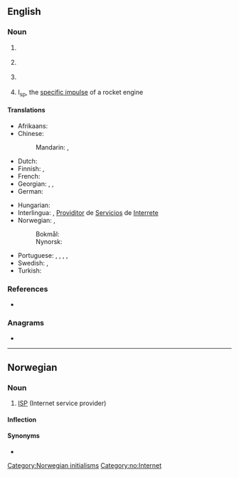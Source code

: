 {{also|Isp|isp}}
==English==

===Noun===
{{en-noun}}

# {{lb|en|astronomy}} {{initialism of|en|[[interstellar]] [[polarization]]}}
# {{lb|en|Internet}} {{initialism of|en|[[Internet]] [[service]] [[provider]]}} {{gloss|a company that provides Internet access for a {{l|en| fee}}}}
# {{lb|en|programming}} {{initialism of|en|interface segregation principle}} {{gloss|one of the five {{l|en|SOLID}} principles of programming.}}
# {{lb|en|rocket engineering}} I<sub>sp</sub>, the [[specific impulse]] of a rocket engine

====Translations====
{{trans-top|Internet service provider}}
* Afrikaans: {{t|af|internetdiensverskaffer}}
* Chinese:
*: Mandarin: {{t|cmn|互聯網服務供應商|sc=Hani}}, {{t|cmn|互联网服务供应商|tr=hùliánwǎng fúwù gōngyìngshāng|sc=Hani}}
* Dutch: {{t+|nl|internetprovider|m}}
* Finnish: {{t+|fi|ISP}}, {{t|fi|[[internet]]-[[palveluntarjoaja]]}}
* French: {{t|fr|fournisseur d'accès à internet}}
* Georgian: {{t|ka|ინტერნეტ-მომსახურების მიმწოდებელი}}, {{t|ka|ინტერნეტ-სერვისის პროვაიდერი}}, {{t|ka|ISP}}
* German: {{t+|de|ISP|f}}
{{trans-mid}}
* Hungarian: {{t+|hu|internetszolgáltató}}
* Interlingua: {{t|ia|ISP}}, [[Providitor]] de [[Servicios]] de [[Interrete]]
* Norwegian: {{t|no|ISP|m}}, {{t|no|Internettleverandør|m}}
*: Bokmål: {{t|nb|internettleverandør|m}}
*: Nynorsk: {{t|nn|internettleverandør|m}}
* Portuguese: {{t+|pt|ISP|m}}, {{qualifier|Brazil}} {{t|pt|provedor de serviço de Internet|m}}, {{qualifier|Brazil}} {{t|pt|provedor de acesso à Internet|m}}, {{qualifier|Portugal}} {{t|pt|fornecedor de serviço de Internet|m}}, {{qualifier|Portugal}} {{t|pt|fornecedor de acesso à Internet|m}}
* Swedish: {{t+|sv|ISP|c}}, {{t+|sv|internetleverantör|c}}
* Turkish: {{t+|tr|ISS}}
{{trans-bottom}}

===References===
* {{pedia|ISP_(disambiguation)|ISP}}

===Anagrams===
* {{anagrams|en|a=ips|IPS|IPs|PIs|PSI|iPS|pis|psi|sip}}

----

==Norwegian==

===Noun===
{{head|no|noun|g=m}}

# [[#English|ISP]] (Internet service provider)

====Inflection====
{{no-noun-infl|nb-class=m1|nn-class=m1|stem=ISP-}}

====Synonyms====
* {{l|no|internettleverandør}}

[[Category:Norwegian initialisms]]
[[Category:no:Internet]]